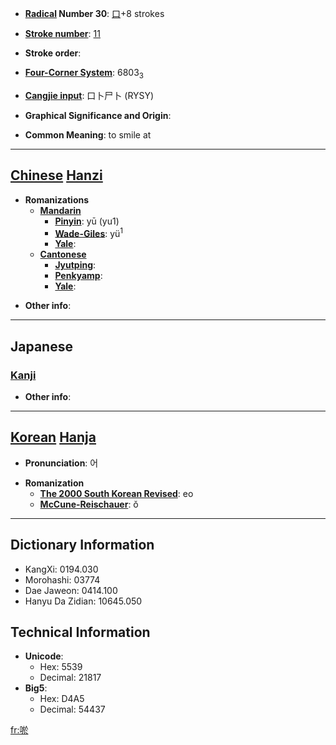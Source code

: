 * '''[[Wiktionary:Chinese radical index| Radical]] Number 30''': [[Wiktionary:Chinese radical index 口|口]]+8 strokes

* '''[[Wiktionary:Chinese total strokes index|Stroke number]]''': [[Wiktionary:Chinese total strokes index 11|11]]

* '''Stroke order''': 

* '''[[Wiktionary:Chinese four corner index|Four-Corner System]]''': 6803<sub>3</sub>

* '''[[Wiktionary:Chinese Cangjie index|Cangjie input]]''': 口卜尸卜 (RYSY)

* '''Graphical Significance and Origin''': 

* '''Common Meaning''': to smile at

----

== [[Chinese]] [[Hanzi]] ==

* '''Romanizations'''
** '''[[Mandarin]]'''
*** '''[[Pinyin]]''': yū (yu1)
*** '''[[Wade-Giles]]''': yü<sup>1</sup>
*** '''[[Yale]]''': 
** '''[[Cantonese]]'''
*** '''[[Jyutping]]''':
*** '''[[Penkyamp]]''': 
*** '''[[Yale]]''': 

* '''Other info''': 

----

==Japanese==
===[[Kanji]]===
{{kanji|on readings=[[よ]] (yo)
|kun readings=[[わらう]] (warau)
}}

* '''Other info''':  

----

== [[Korean]] [[Hanja]] ==

* '''Pronunciation''': 어

* '''Romanization'''
** '''[[The 2000 South Korean Revised Romanization|The 2000 South Korean Revised]]''': eo
** '''[[McCune-Reischauer]]''': ŏ

----

== Dictionary Information ==

* KangXi: 0194.030
* Morohashi: 03774
* Dae Jaweon: 0414.100
* Hanyu Da Zidian: 10645.050

== Technical Information ==

* '''Unicode''':
** Hex: 5539
** Decimal: 21817
* '''Big5''':
** Hex: D4A5
** Decimal: 54437

[[fr:唹]]